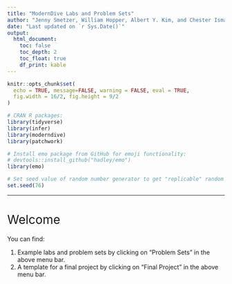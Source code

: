 ```yaml
---
title: "ModernDive Labs and Problem Sets"
author: "Jenny Smetzer, William Hopper, Albert Y. Kim, and Chester Ismay"
date: "Last updated on `r Sys.Date()`"
output:
  html_document:
    toc: false
    toc_depth: 2
    toc_float: true
    df_print: kable
---
```


<style>
h1{font-weight: 400;}
</style>

```r
knitr::opts_chunk$set(
  echo = TRUE, message=FALSE, warning = FALSE, eval = TRUE, 
  fig.width = 16/2, fig.height = 9/2
)

# CRAN R packages:
library(tidyverse)
library(infer)
library(moderndive)
library(patchwork)

# Install emo package from GitHub for emoji functionality:
# devtools::install_github("hadley/emo")
library(emo)

# Set seed value of random number generator to get "replicable" random numbers.
set.seed(76)
```

<style>
h1{font-weight: 400;}
</style>

<!--
{target="_blank"}
-->

***

# Welcome

You can find:

1. Example labs and problem sets by clicking on "Problem Sets" in the above menu bar.
1. A template for a final project by clicking on "Final Project" in the above menu bar.



